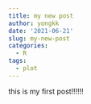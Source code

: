 ```yaml
---
title: my new post
author: yongkk
date: '2021-06-21'
slug: my-new-post
categories:
  - R
tags:
  - plot
---
```

this is my first post!!!!!!

